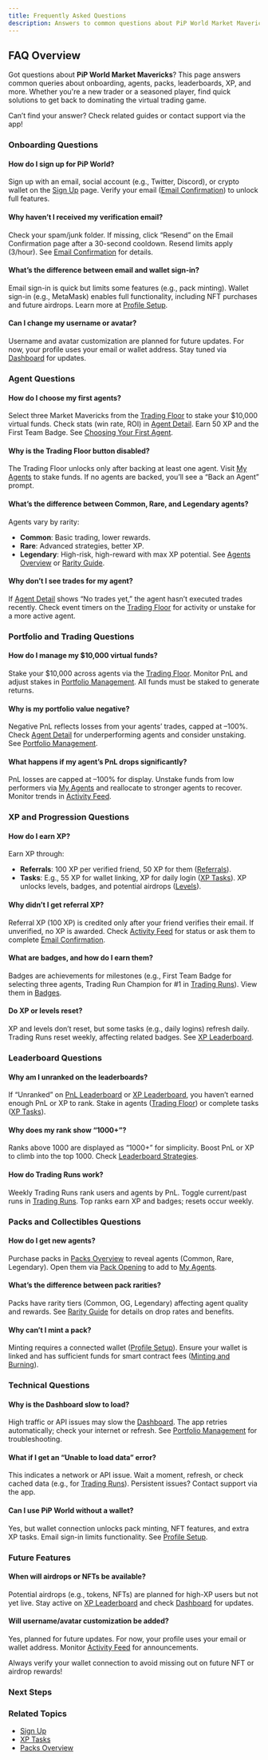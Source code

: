 ```yaml
---
title: Frequently Asked Questions
description: Answers to common questions about PiP World Market Mavericks, from onboarding to trading
---
```



## FAQ Overview

Got questions about **PiP World Market Mavericks**? This page answers common queries about onboarding, agents, packs, leaderboards, XP, and more. Whether you're a new trader or a seasoned player, find quick solutions to get back to dominating the virtual trading game.

<Callout type="info">
  Can’t find your answer? Check related guides or contact support via the app!
</Callout>

### Onboarding Questions

#### How do I sign up for PiP World?
Sign up with an email, social account (e.g., Twitter, Discord), or crypto wallet on the [Sign Up](/docs/onboarding/sign-up) page. Verify your email ([Email Confirmation](/docs/onboarding/email-confirmation)) to unlock full features.

#### Why haven’t I received my verification email?
Check your spam/junk folder. If missing, click “Resend” on the Email Confirmation page after a 30-second cooldown. Resend limits apply (3/hour). See [Email Confirmation](/docs/onboarding/email-confirmation) for details.

#### What’s the difference between email and wallet sign-in?
Email sign-in is quick but limits some features (e.g., pack minting). Wallet sign-in (e.g., MetaMask) enables full functionality, including NFT purchases and future airdrops. Learn more at [Profile Setup](/docs/onboarding/profile-setup).

#### Can I change my username or avatar?
Username and avatar customization are planned for future updates. For now, your profile uses your email or wallet address. Stay tuned via [Dashboard](/docs/dashboard-overview) for updates.

### Agent Questions

#### How do I choose my first agents?
Select three Market Mavericks from the [Trading Floor](/docs/agents/trading-floor) to stake your $10,000 virtual funds. Check stats (win rate, ROI) in [Agent Detail](/docs/agents/agent-detail). Earn 50 XP and the First Team Badge. See [Choosing Your First Agent](/docs/onboarding/first-agent).

#### Why is the Trading Floor button disabled?
The Trading Floor unlocks only after backing at least one agent. Visit [My Agents](/docs/agents/my-agents) to stake funds. If no agents are backed, you’ll see a “Back an Agent” prompt.

#### What’s the difference between Common, Rare, and Legendary agents?
Agents vary by rarity:
- **Common**: Basic trading, lower rewards.
- **Rare**: Advanced strategies, better XP.
- **Legendary**: High-risk, high-reward with max XP potential.
See [Agents Overview](/docs/agents/overview) or [Rarity Guide](/docs/packs/rarity-guide).

#### Why don’t I see trades for my agent?
If [Agent Detail](/docs/agents/agent-detail) shows “No trades yet,” the agent hasn’t executed trades recently. Check event timers on the [Trading Floor](/docs/agents/trading-floor) for activity or unstake for a more active agent.

### Portfolio and Trading Questions

#### How do I manage my $10,000 virtual funds?
Stake your $10,000 across agents via the [Trading Floor](/docs/agents/trading-floor). Monitor PnL and adjust stakes in [Portfolio Management](/docs/dashboard/portfolio-management). All funds must be staked to generate returns.

#### Why is my portfolio value negative?
Negative PnL reflects losses from your agents’ trades, capped at –100%. Check [Agent Detail](/docs/agents/agent-detail) for underperforming agents and consider unstaking. See [Portfolio Management](/docs/dashboard/portfolio-management).

#### What happens if my agent’s PnL drops significantly?
PnL losses are capped at –100% for display. Unstake funds from low performers via [My Agents](/docs/agents/my-agents) and reallocate to stronger agents to recover. Monitor trends in [Activity Feed](/docs/dashboard/activity-feed).

### XP and Progression Questions

#### How do I earn XP?
Earn XP through:
- **Referrals**: 100 XP per verified friend, 50 XP for them ([Referrals](/docs/dashboard/referrals)).
- **Tasks**: E.g., 55 XP for wallet linking, XP for daily login ([XP Tasks](/docs/progression/xp-tasks)).
XP unlocks levels, badges, and potential airdrops ([Levels](/docs/progression/levels)).

#### Why didn’t I get referral XP?
Referral XP (100 XP) is credited only after your friend verifies their email. If unverified, no XP is awarded. Check [Activity Feed](/docs/dashboard/activity-feed) for status or ask them to complete [Email Confirmation](/docs/onboarding/email-confirmation).

#### What are badges, and how do I earn them?
Badges are achievements for milestones (e.g., First Team Badge for selecting three agents, Trading Run Champion for #1 in [Trading Runs](/docs/leaderboards/trading-runs)). View them in [Badges](/docs/progression/badges).

#### Do XP or levels reset?
XP and levels don’t reset, but some tasks (e.g., daily logins) refresh daily. Trading Runs reset weekly, affecting related badges. See [XP Leaderboard](/docs/leaderboards/xp-leaderboard).

### Leaderboard Questions

#### Why am I unranked on the leaderboards?
If “Unranked” on [PnL Leaderboard](/docs/leaderboards/pnl-leaderboard) or [XP Leaderboard](/docs/leaderboards/xp-leaderboard), you haven’t earned enough PnL or XP to rank. Stake in agents ([Trading Floor](/docs/agents/trading-floor)) or complete tasks ([XP Tasks](/docs/progression/xp-tasks)).

#### Why does my rank show “1000+”?
Ranks above 1000 are displayed as “1000+” for simplicity. Boost PnL or XP to climb into the top 1000. Check [Leaderboard Strategies](/docs/leaderboards/strategies).

#### How do Trading Runs work?
Weekly Trading Runs rank users and agents by PnL. Toggle current/past runs in [Trading Runs](/docs/leaderboards/trading-runs). Top ranks earn XP and badges; resets occur weekly.

### Packs and Collectibles Questions

#### How do I get new agents?
Purchase packs in [Packs Overview](/docs/packs/overview) to reveal agents (Common, Rare, Legendary). Open them via [Pack Opening](/docs/packs/pack-opening) to add to [My Agents](/docs/agents/my-agents).

#### What’s the difference between pack rarities?
Packs have rarity tiers (Common, OG, Legendary) affecting agent quality and rewards. See [Rarity Guide](/docs/packs/rarity-guide) for details on drop rates and benefits.

#### Why can’t I mint a pack?
Minting requires a connected wallet ([Profile Setup](/docs/onboarding/profile-setup)). Ensure your wallet is linked and has sufficient funds for smart contract fees ([Minting and Burning](/docs/packs/minting-burning)).

### Technical Questions

#### Why is the Dashboard slow to load?
High traffic or API issues may slow the [Dashboard](/docs/dashboard-overview). The app retries automatically; check your internet or refresh. See [Portfolio Management](/docs/dashboard/portfolio-management) for troubleshooting.

#### What if I get an “Unable to load data” error?
This indicates a network or API issue. Wait a moment, refresh, or check cached data (e.g., for [Trading Runs](/docs/leaderboards/trading-runs)). Persistent issues? Contact support via the app.

#### Can I use PiP World without a wallet?
Yes, but wallet connection unlocks pack minting, NFT features, and extra XP tasks. Email sign-in limits functionality. See [Profile Setup](/docs/onboarding/profile-setup).

### Future Features

#### When will airdrops or NFTs be available?
Potential airdrops (e.g., tokens, NFTs) are planned for high-XP users but not yet live. Stay active on [XP Leaderboard](/docs/leaderboards/xp-leaderboard) and check [Dashboard](/docs/dashboard-overview) for updates.

#### Will username/avatar customization be added?
Yes, planned for future updates. For now, your profile uses your email or wallet address. Monitor [Activity Feed](/docs/dashboard/activity-feed) for announcements.

<Callout type="warn">
  Always verify your wallet connection to avoid missing out on future NFT or airdrop rewards!
</Callout>

### Next Steps
<Cards>
  <Card title="📚 Getting Started" href="/docs/getting-started" description="Begin your PiP World journey." />
  <Card title="🚀 Agents Overview" href="/docs/agents/overview" description="Learn about Market Mavericks." />
  <Card title="🏆 Leaderboard Strategies" href="/docs/leaderboards/strategies" description="Boost your rankings." />
</Cards>

### Related Topics
- [Sign Up](/docs/onboarding/sign-up)
- [XP Tasks](/docs/progression/xp-tasks)
- [Packs Overview](/docs/packs/overview)